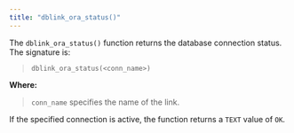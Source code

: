 ```yaml
---
title: "dblink_ora_status()"
---
```


The `dblink_ora_status()` function returns the database connection status. The signature is:

> `dblink_ora_status(<conn_name>)`

**Where:**

> `conn_name` specifies the name of the link.

If the specified connection is active, the function returns a `TEXT` value of `OK`.
